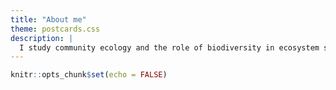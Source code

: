 ```yaml
---
title: "About me"
theme: postcards.css
description: |
  I study community ecology and the role of biodiversity in ecosystem stability. I work in coastal environments, with a current focus on coral reefs, although I've conducted research in salt marsh, oyster reef, mangrove, and desert ecosystems. I'm currently a first year PhD student in the Burkepile lab at UC Santa Barbara where I am studying the coral reefs of Mo'orea, French Polynesia. I love coding, data analysis, and thai food. If you have any questions or comments on what you see, please reach out (contact information on the Home page).  
---
```


```r
knitr::opts_chunk$set(echo = FALSE)
```

